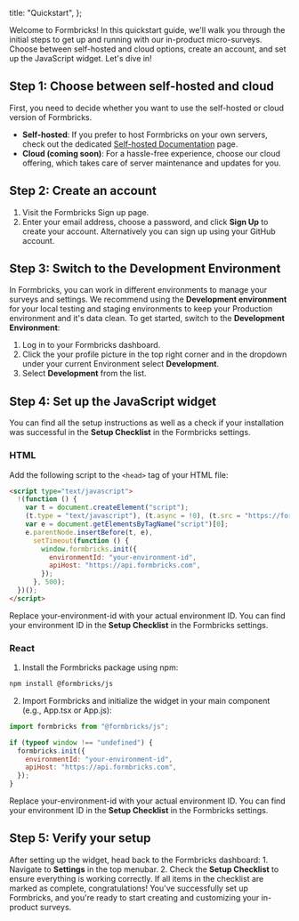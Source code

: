 
  title: "Quickstart",
};

Welcome to Formbricks! In this quickstart guide, we'll walk you through the initial steps to get up and running with our in-product micro-surveys. Choose between self-hosted and cloud options, create an account, and set up the JavaScript widget. Let's dive in!

## Step 1: Choose between self-hosted and cloud

First, you need to decide whether you want to use the self-hosted or cloud version of Formbricks.

- **Self-hosted**: If you prefer to host Formbricks on your own servers, check out the dedicated [Self-hosted Documentation](/docs/self-hosting/deployment) page.
- **Cloud (coming soon)**: For a hassle-free experience, choose our cloud offering, which takes care of server maintenance and updates for you.

## Step 2: Create an account

1. Visit the Formbricks Sign up page.
2. Enter your email address, choose a password, and click **Sign Up** to create your account. Alternatively you can sign up using your GitHub account.

## Step 3: Switch to the Development Environment

In Formbricks, you can work in different environments to manage your surveys and settings. We recommend using the **Development environment** for your local testing and staging environments to keep your Production environment and it's data clean. To get started, switch to the **Development Environment**:

1. Log in to your Formbricks dashboard.
2. Click the your profile picture in the top right corner and in the dropdown under your current Environment select **Development**.
3. Select **Development** from the list.

## Step 4: Set up the JavaScript widget

You can find all the setup instructions as well as a check if your installation was successful in the **Setup Checklist** in the Formbricks settings.

### HTML

Add the following script to the `<head>` tag of your HTML file:

```html
<script type="text/javascript">
  !(function () {
    var t = document.createElement("script");
    (t.type = "text/javascript"), (t.async = !0), (t.src = "https://formbricks.com/widget.js");
    var e = document.getElementsByTagName("script")[0];
    e.parentNode.insertBefore(t, e),
      setTimeout(function () {
        window.formbricks.init({
          environmentId: "your-environment-id",
          apiHost: "https://api.formbricks.com",
        });
      }, 500);
  })();
</script>
```

Replace your-environment-id with your actual environment ID. You can find your environment ID in the **Setup Checklist** in the Formbricks settings.

### React

1. Install the Formbricks package using npm:

```bash
npm install @formbricks/js
```

2. Import Formbricks and initialize the widget in your main component (e.g., App.tsx or App.js):

```javascript
import formbricks from "@formbricks/js";

if (typeof window !== "undefined") {
  formbricks.init({
    environmentId: "your-environment-id",
    apiHost: "https://api.formbricks.com",
  });
}
```

Replace your-environment-id with your actual environment ID. You can find your environment ID in the **Setup Checklist** in the Formbricks settings.

## Step 5: Verify your setup

After setting up the widget, head back to the Formbricks dashboard: 1. Navigate to **Settings** in the top menubar. 2. Check the **Setup Checklist** to ensure everything is working
correctly. If all items in the checklist are marked as complete, congratulations! You've successfully set up
Formbricks, and you're ready to start creating and customizing your in-product surveys.

